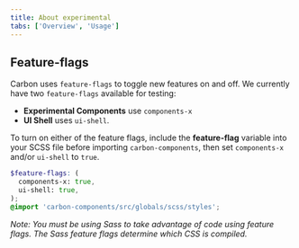 ```yaml
---
title: About experimental
tabs: ['Overview', 'Usage']
---
```


## Feature-flags

Carbon uses `feature-flags` to toggle new features on and off. We currently have two `feature-flags` available for testing:

- **Experimental Components** use `components-x`
- **UI Shell** uses `ui-shell`.

To turn on either of the feature flags, include the **feature-flag** variable into your SCSS file before importing `carbon-components`, then set `components-x` and/or `ui-shell` to `true`.

```scss
$feature-flags: (
  components-x: true,
  ui-shell: true,
);
@import 'carbon-components/src/globals/scss/styles';
```

_Note: You must be using Sass to take advantage of code using feature flags. The Sass feature flags determine which CSS is compiled._
